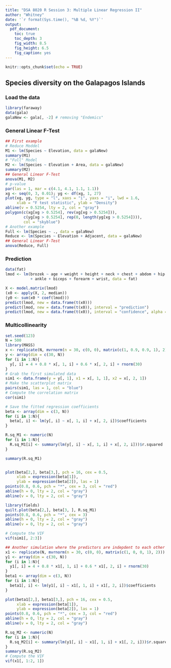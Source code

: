 ```yaml
---
title: "DSA 8020 R Session 3: Multiple Linear Regression II"
author: "Whitney"
date: '`r format(Sys.time(), "%B %d, %Y")`'
output:
  pdf_document:
    toc: true
    toc_depth: 3
    fig_width: 8.5
    fig_height: 6.5
    fig_caption: yes
---
```


```r
knitr::opts_chunk$set(echo = TRUE)
```

## Species diversity on the Galapagos Islands

### Load the data

```r
library(faraway)
data(gala)
galaNew <- gala[, -2] # removing "Endemics"
```

### General Linear F-Test

```r
## First example
# Reduce Moddel
M1 <- lm(Species ~ Elevation, data = galaNew)
summary(M1)
# "Full" Model
M2 <- lm(Species ~ Elevation + Area, data = galaNew)
summary(M2)
## General Linear F-Test
anova(M1, M2)
# p-value
par(las = 1, mar = c(4.1, 4.1, 1.1, 1.1))
xg <- seq(0, 3, 0.01); yg <- df(xg, 1, 27)
plot(xg, yg, type = "l", xaxs = "i", yaxs = "i", lwd = 1.6,
     xlab = "F test statistic", ylab = "Density")
abline(v = 0.5254, lty = 2, col = "gray")
polygon(c(xg[xg > 0.5254], rev(xg[xg > 0.5254])),
        c(yg[xg > 0.5254], rep(0, length(yg[xg > 0.5254]))),
        col = "skyblue")
# Another example
Full <- lm(Species ~ ., data = galaNew)
Reduce <- lm(Species ~ Elevation + Adjacent, data = galaNew)
## General Linear F-Test
anova(Reduce, Full)
```

### Prediction

```r
data(fat)
lmod <- lm(brozek ~ age + weight + height + neck + chest + abdom + hip + thigh + knee
           + ankle + biceps + forearm + wrist, data = fat)

X <- model.matrix(lmod)
(x0 <- apply(X, 2, median))
(y0 <- sum(x0 * coef(lmod)))
predict(lmod, new = data.frame(t(x0)))
predict(lmod, new = data.frame(t(x0)), interval = "prediction")
predict(lmod, new = data.frame(t(x0)), interval = "confidence", alpha = 0.)
```


### Multicollinearity

```r
set.seed(123)
N = 500
library(MASS)
x <- replicate(N, mvrnorm(n = 30, c(0, 0), matrix(c(1, 0.9, 0.9, 1), 2)))
y <- array(dim = c(30, N))
for (i in 1:N){
  y[, i] = 4 + 0.8 * x[, 1, i] + 0.6 * x[, 2, i] + rnorm(30)
}
# Grab the first simulated data 
sim1 <- data.frame(y = y[, 1], x1 = x[, 1, 1], x2 = x[, 2, 1])
# Make the scatterplot matrix
pairs(sim1, las = 1, col = "blue")
# Compute the correlation matrix
cor(sim1)

# Save the fitted regression coefficients
beta <- array(dim = c(3, N))
for (i in 1:N){
  beta[, i] <- lm(y[, i] ~ x[, 1, i] + x[, 2, i])$coefficients
}

R.sq_M1 <- numeric(N)
for (i in 1:N){
  R.sq_M1[i] <- summary(lm(y[, i] ~ x[, 1, i] + x[, 2, i]))$r.squared
}

summary(R.sq_M1)


plot(beta[2,], beta[3,], pch = 16, cex = 0.5,
     xlab = expression(beta[1]),
     ylab = expression(beta[2]), las = 1)
points(0.8, 0.6, pch = "*", cex = 3, col = "red")
abline(h = 0, lty = 2, col = "gray")
abline(v = 0, lty = 2, col = "gray")

library(fields)
quilt.plot(beta[2,], beta[3, ], R.sq_M1)
points(0.8, 0.6, pch = "*", cex = 3)
abline(h = 0, lty = 2, col = "gray")
abline(v = 0, lty = 2, col = "gray")

# Compute the VIF
vif(sim1[, 2:3])

## Another simulation where the predictors are indepdent to each other
x1 <- replicate(N, mvrnorm(n = 30, c(0, 0), matrix(c(1, 0, 0, 1), 2)))
y1 <- array(dim = c(30, N))
for (i in 1:N){
  y1[, i] = 4 + 0.8 * x1[, 1, i] + 0.6 * x1[, 2, i] + rnorm(30)
}
beta1 <- array(dim = c(3, N))
for (i in 1:N){
  beta1[, i] <- lm(y1[, i] ~ x1[, 1, i] + x1[, 2, i])$coefficients
}

plot(beta1[2,], beta1[3,], pch = 16, cex = 0.5,
     xlab = expression(beta[1]),
     ylab = expression(beta[2]), las = 1)
points(0.8, 0.6, pch = "*", cex = 3, col = "red")
abline(h = 0, lty = 2, col = "gray")
abline(v = 0, lty = 2, col = "gray")

R.sq_M2 <- numeric(N)
for (i in 1:N){
  R.sq_M2[i] <- summary(lm(y1[, i] ~ x1[, 1, i] + x1[, 2, i]))$r.squared
}
summary(R.sq_M2)
# Compute the VIF
vif(x1[, 1:2, 1])
```



